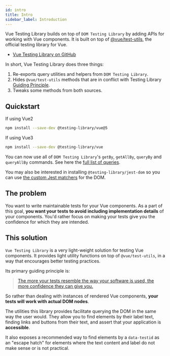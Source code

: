 ```yaml
---
id: intro
title: Intro
sidebar_label: Introduction
---
```


Vue Testing Library builds on top of `DOM Testing Library` by adding APIs for working with Vue components. It is built on top of [@vue/test-utils](https://github.com/vuejs/vue-test-utils), the official testing library for Vue.

- [Vue Testing Library on GitHub][gh]

In short, Vue Testing Library does three things:

1. Re-exports query utilities and helpers from `DOM Testing Library`.
2. Hides `@vue/test-utils` methods that are in conflict with Testing Library [Guiding Principle](guiding-principles.mdx).
3. Tweaks some methods from both sources.

## Quickstart

If using Vue2

```bash npm2yarn
npm install --save-dev @testing-library/vue@5
```

If using Vue3

```bash npm2yarn
npm install --save-dev @testing-library/vue
```

You can now use all of `DOM Testing Library`'s `getBy`, `getAllBy`, `queryBy` and `queryAllBy` commands. See here the [full list of queries](queries/about.mdx#types-of-queries).

You may also be interested in installing `@testing-library/jest-dom` so you can use [the custom Jest matchers](https://github.com/testing-library/jest-dom#readme) for the DOM.

## The problem

You want to write maintainable tests for your Vue components. As a part of this goal, **you want your tests to avoid including implementation details** of your components. You'd rather focus on making your tests give you the confidence for which they are intended.

## This solution

`Vue Testing Library` is a very light-weight solution for testing Vue components. It provides light utility functions on top of `@vue/test-utils`, in a way that encourages better testing practices.

Its primary guiding principle is:

> [The more your tests resemble the way your software is used, the more confidence they can give you.](guiding-principles.mdx)

So rather than dealing with instances of rendered Vue components, **your tests will work with actual DOM nodes**.

The utilities this library provides facilitate querying the DOM in the same way the user would. They allow you to find elements by their label text, finding links and buttons from their text, and assert that your application is **accessible**.

It also exposes a recommended way to find elements by a `data-testid` as an "escape hatch" for elements where the text content and label do not make sense or is not practical.

[gh]: https://github.com/testing-library/vue-testing-library
